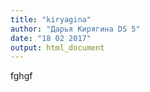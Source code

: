 ```yaml
---
title: "kiryagina"
author: "Дарья Кирягина DS 5"
date: "18 02 2017"
output: html_document
---
```


fghgf

